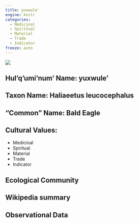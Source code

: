 ```yaml
---
title: yuxwule'
engine: knitr
categories:
  - Medicinal
  - Spiritual
  - Material
  - Trade
  - Indicator
freeze: auto
---
```

![](https://inaturalist-open-data.s3.amazonaws.com/photos/28935620/medium.jpg)

## **Hul'q'umi'num' Name**: yuxwule'
## **Taxon Name**: Haliaeetus leucocephalus
## **"Common" Name**: Bald Eagle
## **Cultural Values**:

  - Medicinal
  - Spiritual
  - Material
  - Trade
  - Indicator

## **Ecological Community**
## **Wikipedia summary**
## **Observational Data**
